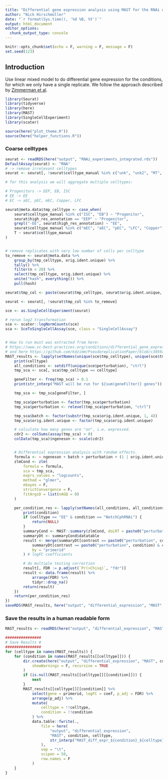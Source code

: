 ```yaml
---
title: "Differential gene expression analysis using MAST for the RNAi data"
author: "Nick Hirschmüller"
date: "`r format(Sys.time(), '%d %B, %Y')`"
output: html_document
editor_options: 
  chunk_output_type: console
---
```


```r
knitr::opts_chunk$set(echo = F, warning = F, message = F)
set.seed(123)
```


## Introduction
Use linear mixed model to do differential gene expression for the conditions, for which we only have a single replicate. 
We follow the approach described by [Zimmerman et al](https://www.nature.com/articles/s41467-021-21038-1).

```r
library(Seurat)
library(tidyverse)
library(here)
library(MAST)
library(SingleCellExperiment)
library(scater)

source(here("plot_theme.R"))
source(here("helper_functions.R"))
```


### Coarse celltypes

```r
seurat <- readRDS(here("output", "RNAi_experiments_integrated.rds"))
DefaultAssay(seurat) <- "RNA"
# -> remove irrelevant celltypes
seurat <- seurat[, !seurat$celltype_manual %in% c("unk", "unk2", "MT", "dEC", "daEC")]

# for this analysis we will aggregate multiple celltypes:

# Progenitors -> EEP, EB, ISC
# EE -> EE
# EC -> aEC, pEC, mEC, Copper, LFC

seurat@meta.data$tmp_celltype <- case_when(
    seurat$celltype_manual %in% c("ISC", "EB") ~ "Progenitor",
    seurat$high_res_annotation == "EEP" ~ "Progenitor",
    grepl("-EE", seurat$high_res_annotation) ~ "EE",
    seurat$celltype_manual %in% c("mEC", "aEC", "pEC", "LFC", "Copper") ~ "EC",
    T ~ seurat$celltype_manual
)


# remove replicates with very low number of cells per celltype
to_remove <- seurat@meta.data %>%
    group_by(tmp_celltype, orig.ident.unique) %>%
    tally() %>%
    filter(n < 20) %>%
    select(tmp_celltype, orig.ident.unique) %>%
    unite("hash", everything()) %>%
    pull(hash)

seurat$tmp_col <- paste(seurat$tmp_celltype, seurat$orig.ident.unique, sep = "_")

seurat <- seurat[, !seurat$tmp_col %in% to_remove]
```


```r
sce <- as.SingleCellExperiment(seurat)

# rerun log2 transformation
sce <- scater::logNormCounts(sce)
sca <- SceToSingleCellAssay(sce, class = "SingleCellAssay")


# How to run must was extracted from here:
# https://www.sc-best-practices.org/conditions/differential_gene_expression.html#id21
# and here https://github.com/kdzimm/PseudoreplicationPaper/blob/c3059a3b361e89bde595f222757d04b89f77eb62/Type_1_Error/Type%201%20-%20MAST%20RE.Rmd
MAST_results <- lapply(setNames(unique(sce$tmp_celltype), unique(sce$tmp_celltype)), function(celltype) {
    print(celltype)
    all_conditions <- setdiff(unique(sce$perturbation), "ctrl")
    tmp_sca <- sca[, sca$tmp_celltype == celltype]

    geneFilter <- freq(tmp_sca) > 0.1
    print(str_interp("MAST will be run for ${sum(geneFilter)} genes"))

    tmp_sca <- tmp_sca[geneFilter, ]

    tmp_sca$perturbation <- factor(tmp_sca$perturbation)
    tmp_sca$perturbation <- relevel(tmp_sca$perturbation, "ctrl")

    tmp_sca$batch <- factor(substr(tmp_sca$orig.ident.unique, 1, 4))
    tmp_sca$orig.ident.unique <- factor(tmp_sca$orig.ident.unique)

    # calculate how many genes are "on", i.e. expressed.
    cdr2 <- colSums(assay(tmp_sca) > 0)
    colData(tmp_sca)$ngeneson <- scale(cdr2)


    # Differential expression analysis with random effects.
    formula <- ~ ngeneson + batch + perturbation + (1 | orig.ident.unique)
    zlmCond <- zlm(
        formula = formula,
        sca = tmp_sca,
        exprs_values = "logcounts",
        method = "glmer",
        ebayes = F,
        strictConvergence = F,
        fitArgsD = list(nAGQ = 0)
    )

    per_condition_res <- lapply(setNames(all_conditions, all_conditions), function(condition) {
        print(condition)
        if (celltype == "EE" & condition == "NotchCphRNAi") {
            return(NULL)
        }
        summaryCond <- MAST::summary(zlmCond, doLRT = paste0("perturbation", condition))
        summaryDt <- summaryCond$datatable
        result <- merge(summaryDt[contrast == paste0("perturbation", condition) & component == "H", .(primerid, `Pr(>Chisq)`)], # hurdle P values
            summaryDt[contrast == paste0("perturbation", condition) & component == "logFC", .(primerid, coef, ci.hi, ci.lo)],
            by = "primerid"
        ) # logFC coefficients

        # do multiple testing correction
        result[, FDR := p.adjust(`Pr(>Chisq)`, "fdr")]
        result <- data.frame(result) %>%
            arrange(FDR) %>%
            tidyr::drop_na()
        return(result)
    })
    return(per_condition_res)
})
saveRDS(MAST_results, here("output", "differential_expression", "MAST", "MAST_res_coarse_all.rds"))
```


### Save the results in a human readable form
```r
MAST_results <- readRDS(here("output", "differential_expression", "MAST", "MAST_res_coarse_all.rds"))

################
# Save Results #
################
for (celltype in names(MAST_results)) {
    for (condition in names(MAST_results[[celltype]])) {
        dir.create(here("output", "differential_expression", "MAST", condition, celltype),
            showWarnings = F, recursive = TRUE
        )
        if (is.null(MAST_results[[celltype]][[condition]])) {
            next
        }
        MAST_results[[celltype]][[condition]] %>%
            select(gene = primerid, logFC = coef, p_adj = FDR) %>%
            arrange(p_adj) %>%
            mutate(
                celltype = !!celltype,
                condition = !!condition
            ) %>%
            data.table::fwrite(.,
                file = here(
                    "output", "differential_expression",
                    "MAST", condition, celltype,
                    str_interp("MAST_diff_expr_${condition}_${celltype}_coarse_all.tsv")
                ),
                sep = "\t",
                scipen = 50,
                row.names = F
            )
    }
}
```
